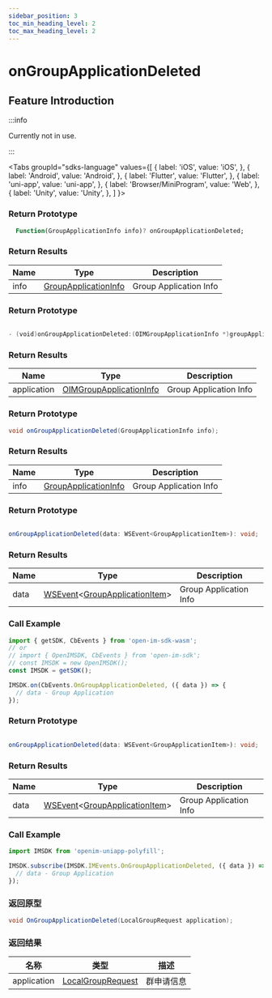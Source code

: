 ```yaml
---
sidebar_position: 3
toc_min_heading_level: 2
toc_max_heading_level: 2
---
```


# onGroupApplicationDeleted

## Feature Introduction

:::info

Currently not in use.

:::

<Tabs
groupId="sdks-language"
values={[
{ label: 'iOS', value: 'iOS', },
{ label: 'Android', value: 'Android', },
{ label: 'Flutter', value: 'Flutter', },
{ label: 'uni-app', value: 'uni-app', },
{ label: 'Browser/MiniProgram', value: 'Web', },
{ label: 'Unity', value: 'Unity', },
]
}>

<TabItem value="Flutter">

### Return Prototype

```dart showLineNumbers
  Function(GroupApplicationInfo info)? onGroupApplicationDeleted;
```

### Return Results

| Name | Type                                                      | Description              |
| ---- | --------------------------------------------------------- | ------------------------ |
| info | [GroupApplicationInfo](/class/group/groupApplicationInfo.mdx) | Group Application Info |

</TabItem>

<TabItem value="iOS">

### Return Prototype

```swift showLineNumbers

- (void)onGroupApplicationDeleted:(OIMGroupApplicationInfo *)groupApplication;

```

### Return Results

| Name        | Type                                                         | Description              |
| ----------- | ------------------------------------------------------------ | ------------------------ |
| application | [OIMGroupApplicationInfo](/class/group/groupApplicationInfo.mdx) | Group Application Info |

</TabItem>

<TabItem value="Android">

### Return Prototype

```java showLineNumbers
void onGroupApplicationDeleted(GroupApplicationInfo info);
```

### Return Results

| Name | Type                                                      | Description              |
| ---- | --------------------------------------------------------- | ------------------------ |
| info | [GroupApplicationInfo](/class/group/groupApplicationInfo.mdx) | Group Application Info |

</TabItem>

<TabItem value="Web">

### Return Prototype

```ts showLineNumbers

onGroupApplicationDeleted(data: WSEvent<GroupApplicationItem>): void;

```

### Return Results

| Name | Type                                                                     | Description              |
| ---- | ------------------------------------------------------------------------ | ------------------------ |
| data | [WSEvent](/class/response.mdx)<[GroupApplicationItem](/class/group/groupApplicationInfo.mdx)> | Group Application Info |

### Call Example

```js showLineNumbers
import { getSDK, CbEvents } from 'open-im-sdk-wasm';
// or
// import { OpenIMSDK, CbEvents } from 'open-im-sdk';
// const IMSDK = new OpenIMSDK();
const IMSDK = getSDK();

IMSDK.on(CbEvents.OnGroupApplicationDeleted, ({ data }) => {
  // data - Group Application
});
```

</TabItem>

<TabItem value="uni-app">

### Return Prototype

```ts showLineNumbers

onGroupApplicationDeleted(data: WSEvent<GroupApplicationItem>): void;

```

### Return Results

| Name | Type                                                                     | Description              |
| ---- | ------------------------------------------------------------------------ | ------------------------ |
| data | [WSEvent](/class/response.mdx)<[GroupApplicationItem](/class/group/groupApplicationInfo.mdx)> | Group Application Info |

### Call Example

```js showLineNumbers
import IMSDK from 'openim-uniapp-polyfill';

IMSDK.subscribe(IMSDK.IMEvents.OnGroupApplicationDeleted, ({ data }) => {
  // data - Group Application
});
```

</TabItem>

<TabItem value="Unity">

### 返回原型

```C# showLineNumbers
void OnGroupApplicationDeleted(LocalGroupRequest application);
```

### 返回结果

| 名称 | 类型                                                                   | 描述         |
| ---- | ---------------------------------------------------------------------- | ------------ |
| application | [LocalGroupRequest](/class/group/groupApplicationInfo.mdx) | 群申请信息 |

</TabItem>

</Tabs>